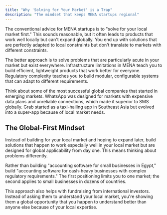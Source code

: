 ```yaml
---
title: "Why 'Solving for Your Market' is a Trap"
description: "The mindset that keeps MENA startups regional"
---
```


The conventional advice for MENA startups is to "solve for your local market first." This sounds reasonable, but it often leads to products that work well locally but can't expand globally. You end up with solutions that are perfectly adapted to local constraints but don't translate to markets with different constraints.

The better approach is to solve problems that are particularly acute in your market but exist everywhere. Infrastructure limitations in MENA teach you to build efficient, lightweight products that work better for everyone. Regulatory complexity teaches you to build modular, configurable systems that can adapt to different requirements.

Think about some of the most successful global companies that started in emerging markets. WhatsApp was designed for markets with expensive data plans and unreliable connections, which made it superior to SMS globally. Grab started as a taxi-hailing app in Southeast Asia but evolved into a super-app because of local market needs.

## The Global-First Mindset

Instead of building for your local market and hoping to expand later, build solutions that happen to work especially well in your local market but are designed for global applicability from day one. This means thinking about problems differently.

Rather than building "accounting software for small businesses in Egypt," build "accounting software for cash-heavy businesses with complex regulatory requirements." The first positioning limits you to one market; the second applies to small businesses in dozens of countries.

This approach also helps with fundraising from international investors. Instead of asking them to understand your local market, you're showing them a global opportunity that you happen to understand better than anyone else because of your local expertise.